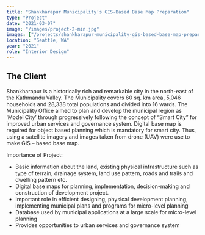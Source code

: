 ```yaml
---
title: "Shankharapur Municipality’s GIS-Based Base Map Preparation"
type: "Project"
date: "2021-03-07"
image: "/images/project-2-min.jpg"
images: ["/projects/shankharapur-municipality-gis-based-base-map-preparation/Capture.jpg"]
location: "Seattle, WA"
year: "2021"
role: "Interior Design"
---
```


## The Client
Shankharapur is a historically rich and remarkable city in the north-east of the Kathmandu Valley. The Municipality covers 60 sq. km area, 5,046 households and 28,338 total populations and divided into 16 wards. The Municipality Office aimed to plan and develop the municipal region as ‘Model City’ through progressively following the concept of “Smart City” for improved urban services and governance system. Digital base map is required for object based planning which is mandatory for smart city. Thus, using a satellite imagery and images taken from drone (UAV) were use to make GIS – based base map.

Importance of Project:

* Basic information about the land, existing physical infrastructure such as type of terrain, drainage system, land use pattern, roads and trails and dwelling pattern etc.
* Digital base maps for planning, implementation, decision-making and construction of development project.
* Important role in efficient designing, physical development planning, implementing municipal plans and programs for micro-level planning
* Database used by municipal applications at a large scale for micro-level planning
* Provides opportunities to urban services and governance system